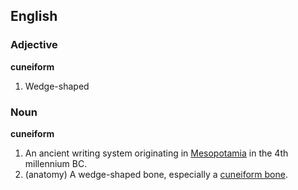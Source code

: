 {{wikipedia}}
==English==
===Adjective===
'''cuneiform'''
# Wedge-shaped

===Noun===
'''cuneiform'''
# An ancient writing system originating in [[Mesopotamia]] in the 4th millennium BC.
# (anatomy) A wedge-shaped bone, especially a [[cuneiform bone]].